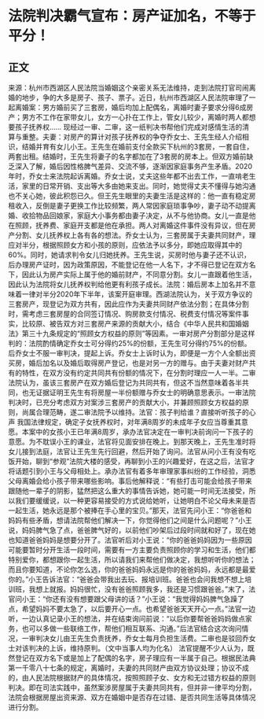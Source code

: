 # 法院判决霸气宣布：房产证加名，不等于平分！
## 正文
来源：杭州市西湖区人民法院当婚姻这个亲密关系无法维持，走到法院打官司闹离婚的地步，争的大多是房子、孩子、票子。近日，杭州市西湖区人民法院审理了一起离婚案：男方婚前买了三套房，婚后均加上配偶名，离婚时妻子要求分得6成房产；男方不工作在家带女儿，女方一心扑在工作上，管女儿较少，离婚时两人都想要孩子抚养权…… 现经过一审、二审，这一纸判决书帮他们完成对感情生活的清算与重整。夫妻：对房产的算计对孩子抚养权的争夺乔女士、王先生经人介绍相识，结婚并育有女儿小王。王先生在婚前支付全款买下杭州的3套房，一套自住，两套出租。结婚时，王先生将妻子的名字都加在了3套房的房本上。但双方婚前缺乏深入了解，婚后因性格脾气差异、交流不够，逐渐因家庭事务产生矛盾。2020年时，乔女士来法院起诉离婚。乔女士说，丈夫这些年都不出去工作，一直啃老生活，家里的日常开销、支出等大多由她来支出。同时，她觉得丈夫不懂得与她沟通也不关心她，彼此积怨已久。但王先生眼里的夫妻生活是这样的：他一直有稳定房租收入，反倒是妻子更换工作比较频繁，两人常因家庭琐事争吵，妻子动不动提离婚、收拾物品回娘家，家庭大小事务都由妻子决定，从不与他协商。女儿一直是他在照顾，抚养费、家庭开支都是他在承担。两人对离婚这件事件没有异议，但在房产分割、女儿抚养权上各有各的想法。乔女士认为，三套房属于夫妻共同财产，理应对半分，根据照顾女方和小孩的原则，应依法予以多分，即她应取得其中的60%。同时，她请求判令女儿归她抚养。王先生说，买房时他与妻子还不认识，后办理房产证时，因为政策原因，不能登记在他一人名下，才不得已登记在双方名下，因此认为房产实际上属于他的婚前财产，不同意分割。女儿一直跟着他生活，因此认为法院将女儿抚养权判给他更有利孩子成长。法院：婚后房本上加名并不意味着一律对半分2020年下半年，该案开庭审理。西湖法院认为，关于双方争议的三套房产，现登记为双方共有，因此应作为夫妻共同财产依法分割；在具体分割时，需考虑三套房屋的合同签订情况、购房款支付情况、税费支付情况等案件事实，比较原、被告双方对三套房产来源的贡献大小，结合《中华人民共和国婚姻法》第三十九条规定的“照顾女方权益的原则”等因素。一审对房产分割部分是这样判的：法院酌情确定乔女士可分得约25%的份额，王先生可分得约75%的份额。后乔女士不服一审判决，提起上诉。乔女士上诉时认为，即便是一方个人全额出资买房，婚后加名以及婚后取得房产登记，也是对另一方的赠与。由于夫妻对财产共有的特性，在双方没有约定共同共有份额的情况下，在分割时理应一人一半。二审法院认为，虽该三套房产在双方婚后登记为共同共有，但这不当然意味着各半共同，也无证据证明王先生有将房屋一半份额赠与乔女士的明确意思表示。一审法院判决时，已充分考虑双方对案涉三套房产的贡献大小，并兼顾照顾女方权益的原则，尚属合理范畴，遂二审法院予以维持。法官：孩子判给谁？直接听听孩子的心声 我国法律规定，确定子女抚养权时，对年满8周岁的未成年子女应当尊重其意愿。本案中的女孩小王已年满8周岁，承办法官决定在一审判决前询问一下孩子的意愿。为不耽误小王的课业，法官将见面安排在晚上。到那天晚上，王先生准时将女儿接到法庭，法官让王先生先行回避，然后开始了询问。法官从问小王有没有吃饭开始，聊到“参观”法院大楼的感受，再聊到小王的兴趣爱好，在这之后，法官才将话题引到小王与父母相处上。承办法官有着多年审理家事纠纷的工作经验，洞悉父母离婚会给小孩子带来哪些影响。事后他解释说：“有些打击可能会给孩子带来跟随他一辈子的阴影，猛然把这么重大的事情告诉她，她可能一时间无法接受，所以我们要缓缓说，以一种更容易接受的方式说给她听，让她明白不论父母未来是否一起生活，她永远是那个被捧在手心里的宝贝。”那天，法官先问小王：“你爸爸和妈妈有些矛盾，想请法院帮他们解决一下，你觉得他们之间是什么问题呢？”小王说，妈妈脾气急了点，爸爸脾气好的，以前他们吵架后过段时间就和好了，现在她也知道爸爸妈妈是想要分开了。法官听后对小王说：“你的爸爸妈妈因为一些原因可能要暂时分开生活一段时间，需要有一方主要负责照顾你的学习和生活，他们都特别爱你，都想跟你一起生活，所以请我们来帮他们做决定，我想听听你的想法；而且你要知道，不论你怎么选，你的爸爸妈妈永远是你的爸爸妈妈，永远都是最爱你的。”小王告诉法官：“爸爸会带我出去玩、报培训班。爸爸也会问我想不想上培训班，我想上就报。妈妈很忙，没有爸爸照顾我多，我还是习惯跟爸爸。”末了，法官问小王：“你还有没有想要跟父母讲的话？”小王说：“我觉得妈妈脾气急躁了点，希望妈妈不要太急了，以后要开心一点。也希望爸爸天天开心一点。”法官一边听，一边认真记录小王的想法，并在结束询问前说：“以后你要帮爸爸妈妈做点家务，也可以多做一些联络工作，帮他们相互联系、沟通。”后法官结合这次询问情况，一审判决女儿由王先生负责抚养，乔女士每月负担生活费。二审也是驳回乔女士对该判决的上诉，维持原判。（文中当事人均为化名） 法官提醒不少人认为，既然登记在双方名下或是加上了配偶的名字，房子理应有一半属于自己。根据民法典第一千零八十七条的规定，离婚时，夫妻的共同财产由双方协议处理；协议不成的，由人民法院根据财产的具体情况，按照照顾子女、女方和无过错方权益的原则判决。即在司法实践中，虽然案涉房屋属于夫妻共同共有，但并非一律平均分割，法院会根据房屋出资来源、双方在婚姻中是否存在过错、是否共同生活等具体情况进行分割。